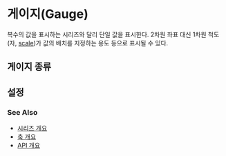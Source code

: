 # 게이지(Gauge)

복수의 값을 표시하는 시리즈와 달리 단일 값을 표시한다.
2차원 좌표 대신 1차원 척도(자, [scale](/config/config/gauge/bullet/scale))가 값의 배치를 지정하는 용도 등으로 표시될 수 있다.

## 게이지 종류

## 설정

### See Also

- [시리즈 개요](/guide/series)
- [축 개요](/guide/axes)
- [API 개요](/docs)
